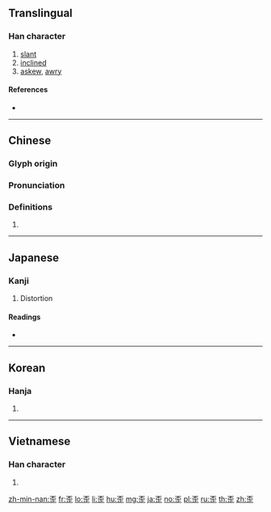 ==Translingual==

===Han character===
{{Han char|rn=77|rad=止|as=05|sn=9|four=10101|canj=MFMYM|ids=⿱不正}}

# [[slant]]
# [[inclined]]
# [[askew]], [[awry]]

====References====
* {{Han ref|kx=0576.120|dkj=16286|dj=0966.150|hdz=21441.130|uh=6B6A|ud=27498|bh=AC6E|bd=44142}}

----

==Chinese==
{{zh-forms}}

===Glyph origin===
{{Han compound|不|正|ls=ic|t1=not|t2=proper}}

===Pronunciation===
{{zh-pron
|m=wāi |ma=Zh-wai.ogg
|c=waai1,me2 |c_note = me2 - colloquial and possibly etymologically unrelated
|h=pfs=vâi
|md=
|mn=oai
|w=
|mc=y
|oc=y
|cat=a
}}

===Definitions===
{{zh-hanzi}}

# {{rfdef|lang=zh}}

----

==Japanese==

===Kanji===
{{ja-kanji|grade=|rs=止05}}

# Distortion

====Readings====
* {{ja-readings|on=[[わい]] (wai)|kun=[[ゆがむ]] (yugamu), [[ひずみ]] (hizumi)}}

----

==Korean==

===Hanja===
{{ko-hanja|hangeul=[[아]], [[왜]], [[외]]|eumhun=|rv=a, wae, oe|mr=a, wae, oe|y=, oy}}

# {{defn|lang=ko|sort=止05}}

----

==Vietnamese==

===Han character===
{{vi-hantu|[[quay]], [[oa]], [[oai]]|rs=止05}}

# {{defn|lang=vi|sort=止05}}

[[zh-min-nan:歪]]
[[fr:歪]]
[[lo:歪]]
[[li:歪]]
[[hu:歪]]
[[mg:歪]]
[[ja:歪]]
[[no:歪]]
[[pl:歪]]
[[ru:歪]]
[[th:歪]]
[[zh:歪]]